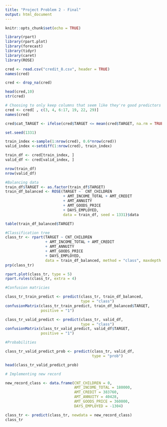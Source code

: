 ---
title: "Project Problem 2 - Final"
output: html_document
---

```{r setup, include=FALSE}
knitr::opts_chunk$set(echo = TRUE)
```

```{r}
library(rpart)
library(rpart.plot)
library(forecast)
library(tidyr)
library(caret)
library(ROSE)
```

```{r}
cred <- read.csv("credit_8.csv", header = TRUE)
names(cred)
```

```{r}
cred <- drop_na(cred)
```

```{r}
head(cred,10)
str(cred)
```

```{r}
# Choosing to only keep columns that seem like they're good predictors
cred <- cred[ , c(3, 4, 6:17, 19, 22, 29)]
names(cred)
```

```{r}
cred$cat_TARGET <- ifelse(cred$TARGET <= mean(cred$TARGET, na.rm = TRUE), 0, 1)
```

```{r}
set.seed(1331)
```

```{r}
train_index <-sample(1:nrow(cred), 0.6*nrow(cred))
valid_index <-setdiff(1:nrow(cred), train_index)
```

```{r}
train_df <- cred[train_index, ]
valid_df <- cred[valid_index, ]
```

```{r}
nrow(train_df)
nrow(valid_df)
```

```{r}
#Balancing data
train_df$TARGET <- as.factor(train_df$TARGET)
train_df_balanced <- ROSE(TARGET ~  CNT_CHILDREN 
                          + AMT_INCOME_TOTAL + AMT_CREDIT 
                          + AMT_ANNUITY 
                          + AMT_GOODS_PRICE 
                          + DAYS_EMPLOYED,
                          data = train_df, seed = 1331)$data

```

```{r}
table(train_df_balanced$TARGET)
```

```{r}
#Classification tree
class_tr <- rpart(TARGET ~ CNT_CHILDREN 
                  + AMT_INCOME_TOTAL + AMT_CREDIT 
                  + AMT_ANNUITY 
                  + AMT_GOODS_PRICE 
                  + DAYS_EMPLOYED,
                  data = train_df_balanced, method = "class", maxdepth = 20)
prp(class_tr)
```
```{r}
rpart.plot(class_tr, type = 5)
rpart.rules(class_tr, extra = 4)
```

```{r}
#Confusion matricies

class_tr_train_predict <- predict(class_tr, train_df_balanced,
                                  type = "class")
confusionMatrix(class_tr_train_predict, train_df_balanced$TARGET,
                positive = "1")
```

```{r}
class_tr_valid_predict <- predict(class_tr, valid_df,
                                  type = "class")
confusionMatrix(class_tr_valid_predict, valid_df$TARGET,
                positive = "1")
```

```{r}
#Probabilities

class_tr_valid_predict_prob <- predict(class_tr, valid_df,
                                       type = "prob")

head(class_tr_valid_predict_prob)
```

```{r}
# Implementing new record

new_record_class <- data.frame(CNT_CHILDREN = 0,
                               AMT_INCOME_TOTAL = 180000,
                               AMT_CREDIT = 383760, 
                               AMT_ANNUITY = 40428, 
                               AMT_GOODS_PRICE = 360000, 
                               DAYS_EMPLOYED = -1304)

class_tr <- predict(class_tr, newdata = new_record_class)
class_tr
```
